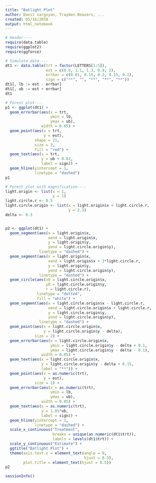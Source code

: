 ```yaml
---
title: "Batlight Plot"
author: Davit sargsyan, Traymon Beavers, ...
created: 05/16/2018
output: html_notebook
---
```




```r
# Header----
require(data.table)
require(ggplot2)
require(ggforce)

# Simulate data----
dt1 <- data.table(trt = factor(LETTERS[1:5]),
                  est = c(0.9, 1.1, 1.3, 0.8, 2),
                  errbar = c(0.01, 0.15, 0.2, 0.15, 0.2),
                  sign = c("**", "", "**", "**", "**"))
dt1[, lb := est - errbar]
dt1[, ub := est + errbar]
dt1
```
```r
# Forest plot----
p1 <- ggplot(dt1) +
  geom_errorbar(aes(x = trt,
                    ymin = lb, 
                    ymax = ub), 
                width = 0.05) +
  geom_point(aes(x = trt,
                 y = est), 
             shape = 21,
             size = 3,
             fill = "red") +
  geom_text(aes(x = trt,
                y = ub + 0.02,
                label = sign)) +
  geom_hline(yintercept = 1,
             linetype = "dashed")
p1
```

```r
# Forest plot with magnification----
light.origin <- list(x = 1, 
                     y = 1)
light.circle.r <- 0.5
light.circle.origin <- list(x = light.origin$x + light.circle.r,
                            y = 2.5) 
delta <- 0.3


p2 <- ggplot(dt1) + 
  geom_segment(aes(x = light.origin$x,
                   xend = light.origin$x,
                   y = light.origin$y,
                   yend = light.circle.origin$y),
               linetype = "dashed") +
  geom_segment(aes(x = light.origin$x,
                   xend = light.origin$x + 2*light.circle.r,
                   y = light.origin$y,
                   yend = light.circle.origin$y),
               linetype = "dashed") +
  geom_circle(aes(x0 = light.circle.origin$x,
                  y0 = light.circle.origin$y,
                  r = light.circle.r),
              linetype = "dotted",
              fill = "white") +
  geom_segment(aes(x = light.circle.origin$x - light.circle.r,
                   xend = light.circle.origin$x + light.circle.r,
                   y = light.circle.origin$y,
                   yend = light.circle.origin$y),
               linetype = "dashed") +
  geom_point(aes(x = light.circle.origin$x,
                 y = light.circle.origin$y - delta),
             size = 2) +
  geom_errorbar(aes(x = light.circle.origin$x,
                    ymin = light.circle.origin$y - delta + 0.1, 
                    ymax = light.circle.origin$y - delta - 0.1), 
                width = 0.05) +
  geom_text(aes(x = light.circle.origin$x,
                y = light.circle.origin$y - delta + 0.15,
                label = "**")) +
  geom_point(aes(x = as.numeric(trt),
                 y = est),
             size = 2) +
  geom_errorbar(aes(x = as.numeric(trt),
                    ymin = lb, 
                    ymax = ub), 
                width = 0.05) +
  geom_text(aes(x = as.numeric(trt),
                y = 1.05*ub,
                label = sign)) + 
  geom_hline(yintercept = 1,
             linetype = "dashed") +
  scale_x_continuous("Treatment",
                     breaks = unique(as.numeric(dt1$trt)),
                     labels = levels(dt1$trt)) +
  scale_y_continuous("Estimate") +
  ggtitle("Batlight Plot") +
  theme(axis.text.x = element_text(angle = 0,
                                   hjust = 0.5),
        plot.title = element_text(hjust = 0.5))
p2
```

```r
sessionInfo()
```